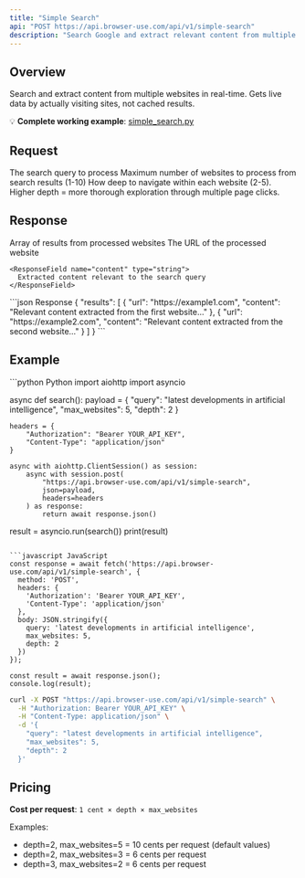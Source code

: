 ```yaml
---
title: "Simple Search"
api: "POST https://api.browser-use.com/api/v1/simple-search"
description: "Search Google and extract relevant content from multiple top results"
---
```


## Overview

Search and extract content from multiple websites in real-time. Gets live data by actually visiting sites, not cached results.

💡 **Complete working example**: [simple_search.py](https://github.com/browser-use/browser-use/blob/main/examples/search/simple_search.py)

## Request

<ParamField body="query" type="string" required>
  The search query to process
</ParamField>

<ParamField body="max_websites" type="integer" default="5">
  Maximum number of websites to process from search results (1-10)
</ParamField>

<ParamField body="depth" type="integer" default="2">
  How deep to navigate within each website (2-5). Higher depth = more thorough exploration through multiple page clicks.
</ParamField>

## Response

<ResponseField name="results" type="array">
  Array of results from processed websites
  
  <Expandable title="result object">
    <ResponseField name="url" type="string">
      The URL of the processed website
    </ResponseField>
    
    <ResponseField name="content" type="string">
      Extracted content relevant to the search query
    </ResponseField>
  </Expandable>
</ResponseField>

<ResponseExample>
```json Response
{
  "results": [
    {
      "url": "https://example1.com",
      "content": "Relevant content extracted from the first website..."
    },
    {
      "url": "https://example2.com", 
      "content": "Relevant content extracted from the second website..."
    }
  ]
}
```
</ResponseExample>

## Example

<RequestExample>
```python Python
import aiohttp
import asyncio

async def search():
    payload = {
        "query": "latest developments in artificial intelligence",
        "max_websites": 5,
        "depth": 2
    }
    
    headers = {
        "Authorization": "Bearer YOUR_API_KEY",
        "Content-Type": "application/json"
    }
    
    async with aiohttp.ClientSession() as session:
        async with session.post(
            "https://api.browser-use.com/api/v1/simple-search",
            json=payload,
            headers=headers
        ) as response:
            return await response.json()

result = asyncio.run(search())
print(result)
```

```javascript JavaScript
const response = await fetch('https://api.browser-use.com/api/v1/simple-search', {
  method: 'POST',
  headers: {
    'Authorization': 'Bearer YOUR_API_KEY',
    'Content-Type': 'application/json'
  },
  body: JSON.stringify({
    query: 'latest developments in artificial intelligence',
    max_websites: 5,
    depth: 2
  })
});

const result = await response.json();
console.log(result);
```

```bash cURL
curl -X POST "https://api.browser-use.com/api/v1/simple-search" \
  -H "Authorization: Bearer YOUR_API_KEY" \
  -H "Content-Type: application/json" \
  -d '{
    "query": "latest developments in artificial intelligence",
    "max_websites": 5,
    "depth": 2
  }'
```
</RequestExample>

## Pricing

**Cost per request**: `1 cent × depth × max_websites`

Examples:
- depth=2, max_websites=5 = 10 cents per request (default values)
- depth=2, max_websites=3 = 6 cents per request
- depth=3, max_websites=2 = 6 cents per request 
